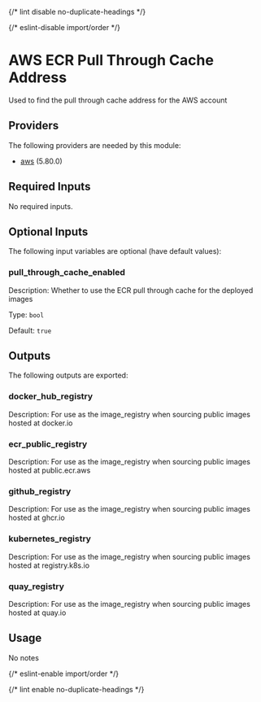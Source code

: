 
{/* lint disable no-duplicate-headings */}

{/* eslint-disable import/order */}

<ModuleHeader name="aws_ecr_pull_through_cache_addresses" sourceHref="https://github.com/Panfactum/stack/tree/__PANFACTUM_VERSION_STABLE_25_04__/packages/infrastructure/aws_ecr_pull_through_cache_addresses" status="stable" type="submodule" />

# AWS ECR Pull Through Cache Address

Used to find the pull through cache address for the AWS account

## Providers

The following providers are needed by this module:

* [aws](https://registry.terraform.io/providers/hashicorp/aws/5.80.0/docs) (5.80.0)

## Required Inputs

No required inputs.

## Optional Inputs

The following input variables are optional (have default values):

### pull\_through\_cache\_enabled

Description: Whether to use the ECR pull through cache for the deployed images

Type: `bool`

Default: `true`

## Outputs

The following outputs are exported:

### docker\_hub\_registry

Description: For use as the image\_registry when sourcing public images hosted at docker.io

### ecr\_public\_registry

Description: For use as the image\_registry when sourcing public images hosted at public.ecr.aws

### github\_registry

Description: For use as the image\_registry when sourcing public images hosted at ghcr.io

### kubernetes\_registry

Description: For use as the image\_registry when sourcing public images hosted at registry.k8s.io

### quay\_registry

Description: For use as the image\_registry when sourcing public images hosted at quay.io

## Usage

No notes

{/* eslint-enable import/order */}

{/* lint enable no-duplicate-headings */}
